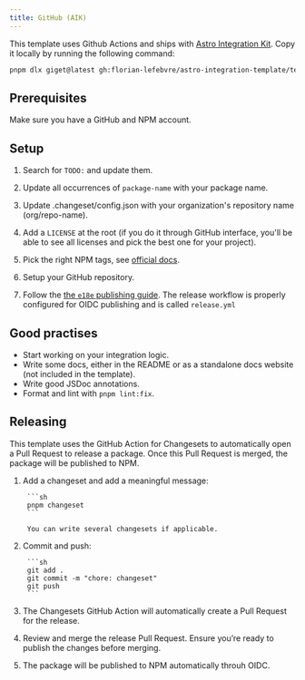 ```yaml
---
title: GitHub (AIK)
---
```



This template uses Github Actions and ships with [Astro Integration Kit](https://astro-integration-kit.netlify.app/). Copy it locally by running the following command:

```sh
pnpm dlx giget@latest gh:florian-lefebvre/astro-integration-template/templates/github-kit my-integration
```

## Prerequisites

Make sure you have a GitHub and NPM account.

## Setup

<Steps>

1. Search for `TODO:` and update them.

2. Update all occurrences of `package-name` with your package name.

3. Update .changeset/config.json with your organization's repository name (org/repo-name).

4. Add a `LICENSE` at the root (if you do it through GitHub interface, you'll be able to see all licenses and pick the best one for your project).

5. Pick the right NPM tags, see [official docs](https://docs.astro.build/en/reference/publish-to-npm/#categories).

6. Setup your GitHub repository.

7. Follow the [the `e18e` publishing guide](https://e18e.dev/docs/publishing.html). The release workflow is properly configured for OIDC publishing and is called `release.yml`

</Steps>

## Good practises

- Start working on your integration logic.
- Write some docs, either in the README or as a standalone docs website (not included in the template).
- Write good JSDoc annotations.
- Format and lint with `pnpm lint:fix`.

## Releasing

This template uses the GitHub Action for Changesets to automatically open a Pull Request to release a package. Once this Pull Request is merged, the package will be published to NPM.

<Steps>

1. Add a changeset and add a meaningful message:

        ```sh
        pnpm changeset
        ```

        You can write several changesets if applicable.

2. Commit and push:

        ```sh
        git add .
        git commit -m "chore: changeset"
        git push
        ```

3. The Changesets GitHub Action will automatically create a Pull Request for the release.

4. Review and merge the release Pull Request. Ensure you’re ready to publish the changes before merging.

5. The package will be published to NPM automatically throuh OIDC.

</Steps>

